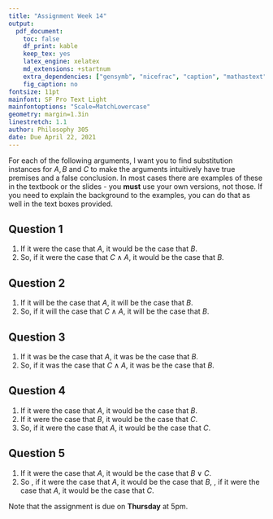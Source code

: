 ```yaml
---
title: "Assignment Week 14"
output:
  pdf_document:
    toc: false
    df_print: kable
    keep_tex: yes
    latex_engine: xelatex
    md_extensions: +startnum
    extra_dependencies: ["gensymb", "nicefrac", "caption", "mathastext"]
    fig_caption: no
fontsize: 11pt
mainfont: SF Pro Text Light
mainfontoptions: "Scale=MatchLowercase"
geometry: margin=1.3in
linestretch: 1.1
author: Philosophy 305
date: Due April 22, 2021
---
```


For each of the following arguments, I want you to find substitution instances for $A, B$ and $C$ to make the arguments intuitively have true premises and a false conclusion. In most cases there are examples of these in the textbook or the slides - you **must** use your own versions, not those. If you need to explain the background to the examples, you can do that as well in the text boxes provided.

## Question 1

1. If it were the case that $A$, it would be the case that $B$.
1. So, if it were the case that $C \wedge A$, it would be the case that $B$.

## Question 2

1. If it will be the case that $A$, it will be the case that $B$.
1. So, if it will the case that $C \wedge A$, it will be the case that $B$.

## Question 3

1. If it was be the case that $A$, it was be the case that $B$.
1. So, if it was the case that $C \wedge A$, it was be the case that $B$.

## Question 4

1. If it were the case that $A$, it would be the case that $B$.
1. If it were the case that $B$, it would be the case that $C$.
1. So, if it were the case that $A$, it would be the case that $C$.

## Question 5

1. If it were the case that $A$, it would be the case that $B \vee C$.
1. So \textit{either}, if it were the case that $A$, it would be the case that $B$, \textit{or}, if it were the case that $A$, it would be the case that $C$.

Note that the assignment is due on **Thursday** at 5pm.